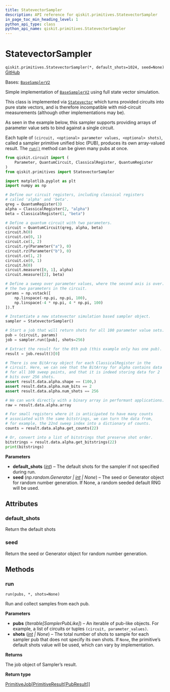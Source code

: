 ```yaml
---
title: StatevectorSampler
description: API reference for qiskit.primitives.StatevectorSampler
in_page_toc_min_heading_level: 1
python_api_type: class
python_api_name: qiskit.primitives.StatevectorSampler
---
```


# StatevectorSampler

<span id="qiskit.primitives.StatevectorSampler" />

`qiskit.primitives.StatevectorSampler(*, default_shots=1024, seed=None)` [GitHub](https://github.com/qiskit/qiskit/tree/main/qiskit/primitives/statevector_sampler.py "view source code")

Bases: [`BaseSamplerV2`](qiskit.primitives.BaseSamplerV2 "qiskit.primitives.base.base_sampler.BaseSamplerV2")

Simple implementation of [`BaseSamplerV2`](qiskit.primitives.BaseSamplerV2 "qiskit.primitives.BaseSamplerV2") using full state vector simulation.

This class is implemented via [`Statevector`](qiskit.quantum_info.Statevector "qiskit.quantum_info.Statevector") which turns provided circuits into pure state vectors, and is therefore incompatible with mid-circuit measurements (although other implementations may be).

As seen in the example below, this sampler supports providing arrays of parameter value sets to bind against a single circuit.

Each tuple of `(circuit, <optional> parameter values, <optional> shots)`, called a sampler primitive unified bloc (PUB), produces its own array-valued result. The [`run()`](#qiskit.primitives.StatevectorSampler.run "qiskit.primitives.StatevectorSampler.run") method can be given many pubs at once.

```python
from qiskit.circuit import (
    Parameter, QuantumCircuit, ClassicalRegister, QuantumRegister
)
from qiskit.primitives import StatevectorSampler

import matplotlib.pyplot as plt
import numpy as np

# Define our circuit registers, including classical registers
# called 'alpha' and 'beta'.
qreg = QuantumRegister(3)
alpha = ClassicalRegister(2, "alpha")
beta = ClassicalRegister(1, "beta")

# Define a quantum circuit with two parameters.
circuit = QuantumCircuit(qreg, alpha, beta)
circuit.h(0)
circuit.cx(0, 1)
circuit.cx(1, 2)
circuit.ry(Parameter("a"), 0)
circuit.rz(Parameter("b"), 0)
circuit.cx(1, 2)
circuit.cx(0, 1)
circuit.h(0)
circuit.measure([0, 1], alpha)
circuit.measure([2], beta)

# Define a sweep over parameter values, where the second axis is over.
# the two parameters in the circuit.
params = np.vstack([
    np.linspace(-np.pi, np.pi, 100),
    np.linspace(-4 * np.pi, 4 * np.pi, 100)
]).T

# Instantiate a new statevector simulation based sampler object.
sampler = StatevectorSampler()

# Start a job that will return shots for all 100 parameter value sets.
pub = (circuit, params)
job = sampler.run([pub], shots=256)

# Extract the result for the 0th pub (this example only has one pub).
result = job.result()[0]

# There is one BitArray object for each ClassicalRegister in the
# circuit. Here, we can see that the BitArray for alpha contains data
# for all 100 sweep points, and that it is indeed storing data for 2
# bits over 256 shots.
assert result.data.alpha.shape == (100,)
assert result.data.alpha.num_bits == 2
assert result.data.alpha.num_shots == 256

# We can work directly with a binary array in performant applications.
raw = result.data.alpha.array

# For small registers where it is anticipated to have many counts
# associated with the same bitstrings, we can turn the data from,
# for example, the 22nd sweep index into a dictionary of counts.
counts = result.data.alpha.get_counts(22)

# Or, convert into a list of bitstrings that preserve shot order.
bitstrings = result.data.alpha.get_bitstrings(22)
print(bitstrings)
```

**Parameters**

*   **default\_shots** ([*int*](https://docs.python.org/3/library/functions.html#int "(in Python v3.12)")) – The default shots for the sampler if not specified during run.
*   **seed** (*np.random.Generator |* [*int*](https://docs.python.org/3/library/functions.html#int "(in Python v3.12)") *| None*) – The seed or Generator object for random number generation. If None, a random seeded default RNG will be used.

## Attributes

<span id="qiskit.primitives.StatevectorSampler.default_shots" />

### default\_shots

Return the default shots

<span id="qiskit.primitives.StatevectorSampler.seed" />

### seed

Return the seed or Generator object for random number generation.

## Methods

### run

<span id="qiskit.primitives.StatevectorSampler.run" />

`run(pubs, *, shots=None)`

Run and collect samples from each pub.

**Parameters**

*   **pubs** (*Iterable\[SamplerPubLike]*) – An iterable of pub-like objects. For example, a list of circuits or tuples `(circuit, parameter_values)`.
*   **shots** ([*int*](https://docs.python.org/3/library/functions.html#int "(in Python v3.12)") *| None*) – The total number of shots to sample for each sampler pub that does not specify its own shots. If `None`, the primitive’s default shots value will be used, which can vary by implementation.

**Returns**

The job object of Sampler’s result.

**Return type**

[PrimitiveJob](qiskit.primitives.PrimitiveJob "qiskit.primitives.PrimitiveJob")\[[PrimitiveResult](qiskit.primitives.PrimitiveResult "qiskit.primitives.PrimitiveResult")\[[PubResult](qiskit.primitives.PubResult "qiskit.primitives.PubResult")]]

